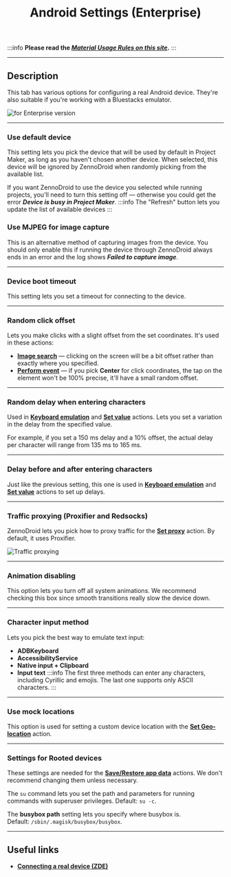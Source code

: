 ﻿---
sidebar_position: 2
title: Android Settings (Enterprise)
description: Options for configuring Android.
---

:::info **Please read the [*Material Usage Rules on this site*](../Disclaimer).**
:::

_______________________________________________  
## Description  
This tab has various options for configuring a real Android device. They're also suitable if you're working with a Bluestacks emulator.

![for Enterprise version](./assets/Settings_for_Android/Settings_for_Android_pic2.png)
_______________________________________________     
### Use default device  
This setting lets you pick the device that will be used by default in Project Maker, as long as you haven't chosen another device. When selected, this device will be ignored by ZennoDroid when randomly picking from the available list.

If you want ZennoDroid to use the device you selected while running projects, you'll need to turn this setting off — otherwise you could get the error ***Device is busy in Project Maker***.
:::info The "Refresh" button lets you update the list of available devices
:::

### Use MJPEG for image capture  
This is an alternative method of capturing images from the device. You should only enable this if running the device through ZennoDroid always ends in an error and the log shows ***Failed to capture image***.
_______________________________________________ 
### Device boot timeout  
This setting lets you set a timeout for connecting to the device.
_______________________________________________ 
### Random click offset  
Lets you make clicks with a slight offset from the set coordinates. It's used in these actions:
- [**Image search**](../pm/Creating/SearchByPic) — clicking on the screen will be a bit offset rather than exactly where you specified.
- [**Perform event**](../Android/ProLite/RunEvent) — if you pick **Center** for click coordinates, the tap on the element won't be 100% precise, it'll have a small random offset.
_______________________________________________
### Random delay when entering characters  
Used in [**Keyboard emulation**](../Android/ProLite/Keyboard) and [**Set value**](../Android/ProLite/SetValue) actions. Lets you set a variation in the delay from the specified value.

For example, if you set a 150 ms delay and a 10% offset, the actual delay per character will range from 135 ms to 165 ms.
_______________________________________________ 
### Delay before and after entering characters  
Just like the previous setting, this one is used in [**Keyboard emulation**](../Android/ProLite/Keyboard) and [**Set value**](../Android/ProLite/SetValue) actions to set up delays.
_______________________________________________ 
### Traffic proxying (Proxifier and Redsocks)  
ZennoDroid lets you pick how to proxy traffic for the [**Set proxy**](../Android/ProLite/setting#как-поставить-прокси) action. By default, it uses Proxifier.

![Traffic proxying](./assets/Settings_for_Android/Settings_for_Android_pic4.png)
_______________________________________________ 
### Animation disabling  
This option lets you turn off all system animations. We recommend checking this box since smooth transitions really slow the device down.
_______________________________________________ 
### Character input method  
Lets you pick the best way to emulate text input:
- **ADBKeyboard**
- **AccessibilityService**
- **Native input + Clipboard**
- **Input text**
:::info The first three methods can enter any characters, including Cyrillic and emojis. The last one supports only ASCII characters.
:::
_______________________________________________
### Use mock locations  
This option is used for setting a custom device location with the [**Set Geo-location**](../Android/Enterprise/Utilities_Ent#установка-geo-позиции) action.
_______________________________________________
### Settings for Rooted devices  
These settings are needed for the [**Save/Restore app data**](../Android/Enterprise/App#сохранить-данные-приложения) actions. We don't recommend changing them unless necessary.

The `su` command lets you set the path and parameters for running commands with superuser privileges. Default: `su -c`.

The **busybox path** setting lets you specify where busybox is.  
Default: `/sbin/.magisk/busybox/busybox`.
_______________________________________________  
## Useful links
- [**Connecting a real device (ZDE)**](../Enterprise/Connection)